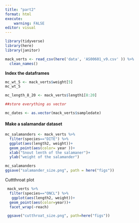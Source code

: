```yaml
---
title: "part2"
format: html
execute:
    warning: FALSE
editor: visual
---
```


```r
library(tidyverse)
library(here)
library(janitor)
```

```r
mack_verts <- read_csv(here('data', 'AS00601_v9.csv' )) %>% 
  clean_names()

```

**Index the dataframes**

```r
mc_wt_5 <- mack_verts$weight[5]
mc_wt_5
```

```r
mc_length_8_20 <- mack_verts$length1[8:20]

##store everything as vector

mc_dates <- as.vector(mack_verts$sampledate)
```

#### Make a salamandar dataset

```r
mc_salamanders <- mack_verts %>% 
  filter(species=="DITE") %>% 
  ggplot(aes(length2, weight))+
  geom_point(aes(color= year ))+
  xlab("Snout lenth of the salamaner")+
  ylab("weight of the salamander")

mc_salamanders
ggsave("salamander_size.png", path = here("figs"))
```

Cuttthroat plot

```r
 mack_verts %>% 
  filter(species=="ONCL") %>% 
   ggplot(aes(length2, weight))+
  geom_point(aes(color=year))+
  facet_wrap(~reach)

 ggsave("cutthroat_size.png", path=here("figs"))

```

```r

```
